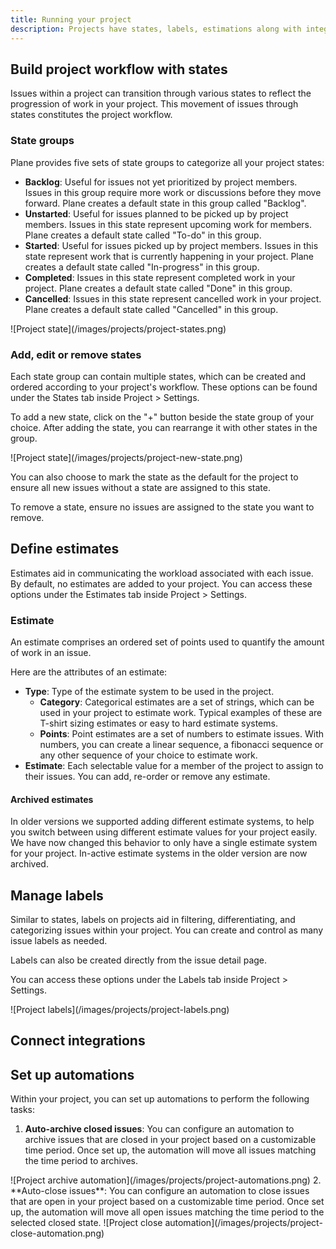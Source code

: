 ```yaml
---
title: Running your project
description: Projects have states, labels, estimations along with integrations and automations which can be setup to run your project smoothly.
---
```

## Build project workflow with states

Issues within a project can transition through various states to reflect the progression of work in your project. This movement of issues through states constitutes the project workflow.

### State groups

Plane provides five sets of state groups to categorize all your project states:

- **Backlog**: Useful for issues not yet prioritized by project members. Issues in this group require more work or discussions before they move forward. Plane creates a default state in this group called "Backlog".
- **Unstarted**: Useful for issues planned to be picked up by project members. Issues in this state represent upcoming work for members. Plane creates a default state called "To-do" in this group.
- **Started**: Useful for issues picked up by project members. Issues in this state represent work that is currently happening in your project. Plane creates a default state called "In-progress" in this group.
- **Completed**: Issues in this state represent completed work in your project. Plane creates a default state called "Done" in this group.
- **Cancelled**: Issues in this state represent cancelled work in your project. Plane creates a default state called "Cancelled" in this group.

<Frame>![Project state](/images/projects/project-states.png)</Frame>

### Add, edit or remove states

Each state group can contain multiple states, which can be created and ordered according to your project's workflow. These options can be found under the States tab inside Project &gt; Settings.

To add a new state, click on the "+" button beside the state group of your choice. After adding the state, you can rearrange it with other states in the group.

<Frame>![Project state](/images/projects/project-new-state.png)</Frame>

You can also choose to mark the state as the default for the project to ensure all new issues without a state are assigned to this state.

To remove a state, ensure no issues are assigned to the state you want to remove.

## Define estimates

Estimates aid in communicating the workload associated with each issue. By default, no estimates are added to your project. You can access these options under the Estimates tab inside Project &gt; Settings.

### Estimate

An estimate comprises an ordered set of points used to quantify the amount of work in an issue.

Here are the attributes of an estimate:

- **Type**: Type of the estimate system to be used in the project.
    - **Category**: Categorical estimates are a set of strings, which can be used in your project to estimate work. Typical examples of these are T-shirt sizing estimates or easy to hard estimate systems.
    - **Points**: Point estimates are a set of numbers to estimate issues. With numbers, you can create a linear sequence, a fibonacci sequence or any other sequence of your choice to estimate work.
- **Estimate**: Each selectable value for a member of the project to assign to their issues. You can add, re-order or remove any estimate.

#### Archived estimates
In older versions we supported adding different estimate systems, to help you switch between using different estimate values for your project easily. We have now changed this behavior to only have a single estimate system for your project. In-active estimate systems in the older version are now archived.

## Manage labels

Similar to states, labels on projects aid in filtering, differentiating, and categorizing issues within your project. You can create and control as many issue labels as needed.

<Note> Labels can also be created directly from the issue detail page.</Note>

You can access these options under the Labels tab inside Project > Settings.
<Frame>![Project labels](/images/projects/project-labels.png)</Frame>


## Connect integrations

## Set up automations

Within your project, you can set up automations to perform the following tasks:

1. **Auto-archive closed issues**: You can configure an automation to archive issues that are closed in your project based on a customizable time period. Once set up, the automation will move all issues matching the time period to archives.
<Frame>![Project archive automation](/images/projects/project-automations.png)</Frame>
2. **Auto-close issues**: You can configure an automation to close issues that are open in your project based on a customizable time period. Once set up, the automation will move all open issues matching the time period to the selected closed state.
<Frame>![Project close automation](/images/projects/project-close-automation.png)</Frame>
